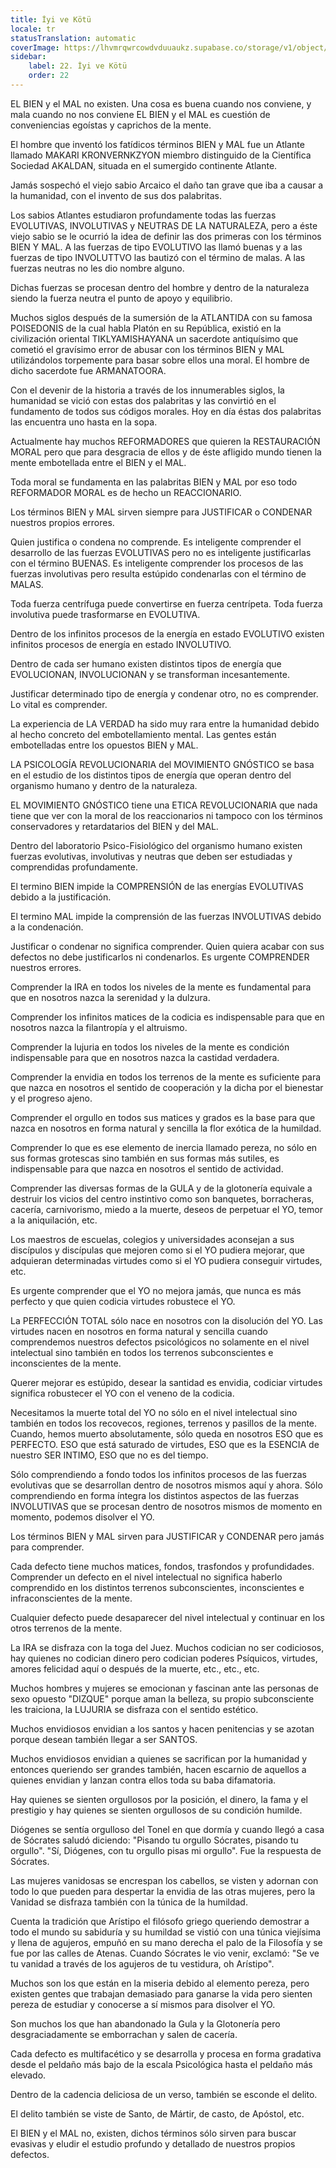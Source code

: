 ```yaml
---
title: İyi ve Kötü
locale: tr
statusTranslation: automatic
coverImage: https://lhvmrqwrcowdvduuaukz.supabase.co/storage/v1/object/public/strapi-uploads/small_cover-educacion-fundamental.webp-2d51a7828a2b1309555be27f7e2a61a0.webp
sidebar:
    label: 22. İyi ve Kötü
    order: 22
---
```

EL BIEN y el MAL no existen. Una cosa es buena cuando nos conviene, y mala cuando no nos conviene EL BIEN y el MAL es cuestión de conveniencias egoístas y caprichos de la mente.

El hombre que inventó los fatídicos términos BIEN y MAL fue un Atlante llamado MAKARI KRONVERNKZYON miembro distinguido de la Científica Sociedad AKALDAN, situada en el sumergido continente Atlante.

Jamás sospechó el viejo sabio Arcaico el daño tan grave que iba a causar a la humanidad, con el invento de sus dos palabritas.

Los sabios Atlantes estudiaron profundamente todas las fuerzas EVOLUTIVAS, INVOLUTIVAS y NEUTRAS DE LA NATURALEZA, pero a éste viejo sabio se le ocurrió la idea de definir las dos primeras con los términos BIEN Y MAL. A las fuerzas de tipo EVOLUTIVO las llamó buenas y a las fuerzas de tipo INVOLUTTVO las bautizó con el término de malas. A las fuerzas neutras no les dio nombre alguno.

Dichas fuerzas se procesan dentro del hombre y dentro de la naturaleza siendo la fuerza neutra el punto de apoyo y equilibrio.

Muchos siglos después de la sumersión de la ATLANTIDA con su famosa POISEDONIS de la cual habla Platón en su República, existió en la civilización oriental TIKLYAMISHAYANA un sacerdote antiquísimo que cometió el gravísimo error de abusar con los términos BIEN y MAL utilizándolos torpemente para basar sobre ellos una moral. El hombre de dicho sacerdote fue ARMANATOORA.

Con el devenir de la historia a través de los innumerables siglos, la humanidad se vició con estas dos palabritas y las convirtió en el fundamento de todos sus códigos morales. Hoy en día éstas dos palabritas las encuentra uno hasta en la sopa.

Actualmente hay muchos REFORMADORES que quieren la RESTAURACIÓN MORAL pero que para desgracia de ellos y de éste afligido mundo tienen la mente embotellada entre el BIEN y el MAL.

Toda moral se fundamenta en las palabritas BIEN y MAL por eso todo REFORMADOR MORAL es de hecho un REACCIONARIO.

Los términos BIEN y MAL sirven siempre para JUSTIFICAR o CONDENAR nuestros propios errores.

Quien justifica o condena no comprende. Es inteligente comprender el desarrollo de las fuerzas EVOLUTIVAS pero no es inteligente justificarlas con el término BUENAS. Es inteligente comprender los procesos de las fuerzas involutivas pero resulta estúpido condenarlas con el término de MALAS.

Toda fuerza centrífuga puede convertirse en fuerza centrípeta. Toda fuerza involutiva puede trasformarse en EVOLUTIVA.

Dentro de los infinitos procesos de la energía en estado EVOLUTIVO existen infinitos procesos de energía en estado INVOLUTIVO.

Dentro de cada ser humano existen distintos tipos de energía que EVOLUCIONAN, INVOLUCIONAN y se transforman incesantemente.

Justificar determinado tipo de energía y condenar otro, no es comprender. Lo vital es comprender.

La experiencia de LA VERDAD ha sido muy rara entre la humanidad debido al hecho concreto del embotellamiento mental. Las gentes están embotelladas entre los opuestos BIEN y MAL.

LA PSICOLOGÍA REVOLUCIONARIA del MOVIMIENTO GNÓSTICO se basa en el estudio de los distintos tipos de energía que operan dentro del organismo humano y dentro de la naturaleza.

EL MOVIMIENTO GNÓSTICO tiene una ETICA REVOLUCIONARIA que nada tiene que ver con la moral de los reaccionarios ni tampoco con los términos conservadores y retardatarios del BIEN y del MAL.

Dentro del laboratorio Psico-Fisiológico del organismo humano existen fuerzas evolutivas, involutivas y neutras que deben ser estudiadas y comprendidas profundamente.

El termino BIEN impide la COMPRENSIÓN de las energías EVOLUTIVAS debido a la justificación.

El termino MAL impide la comprensión de las fuerzas INVOLUTIVAS debido a la condenación.

Justificar o condenar no significa comprender. Quien quiera acabar con sus defectos no debe justificarlos ni condenarlos. Es urgente COMPRENDER nuestros errores.

Comprender la IRA en todos los niveles de la mente es fundamental para que en nosotros nazca la serenidad y la dulzura.

Comprender los infinitos matices de la codicia es indispensable para que en nosotros nazca la filantropía y el altruismo.

Comprender la lujuria en todos los niveles de la mente es condición indispensable para que en nosotros nazca la castidad verdadera.

Comprender la envidia en todos los terrenos de la mente es suficiente para que nazca en nosotros el sentido de cooperación y la dicha por el bienestar y el progreso ajeno.

Comprender el orgullo en todos sus matices y grados es la base para que nazca en nosotros en forma natural y sencilla la flor exótica de la humildad.

Comprender lo que es ese elemento de inercia llamado pereza, no sólo en sus formas grotescas sino también en sus formas más sutiles, es indispensable para que nazca en nosotros el sentido de actividad.

Comprender las diversas formas de la GULA y de la glotonería equivale a destruir los vicios del centro instintivo como son banquetes, borracheras, cacería, carnivorismo, miedo a la muerte, deseos de perpetuar el YO, temor a la aniquilación, etc.

Los maestros de escuelas, colegios y universidades aconsejan a sus discípulos y discípulas que mejoren como si el YO pudiera mejorar, que adquieran determinadas virtudes como si el YO pudiera conseguir virtudes, etc.

Es urgente comprender que el YO no mejora jamás, que nunca es más perfecto y que quien codicia virtudes robustece el YO.

La PERFECCIÓN TOTAL sólo nace en nosotros con la disolución del YO. Las virtudes nacen en nosotros en forma natural y sencilla cuando comprendemos nuestros defectos psicológicos no solamente en el nivel intelectual sino también en todos los terrenos subconscientes e inconscientes de la mente.

Querer mejorar es estúpido, desear la santidad es envidia, codiciar virtudes significa robustecer el YO con el veneno de la codicia.

Necesitamos la muerte total del YO no sólo en el nivel intelectual sino también en todos los recovecos, regiones, terrenos y pasillos de la mente. Cuando, hemos muerto absolutamente, sólo queda en nosotros ESO que es PERFECTO. ESO que está saturado de virtudes, ESO que es la ESENCIA de nuestro SER INTIMO, ESO que no es del tiempo.

Sólo comprendiendo a fondo todos los infinitos procesos de las fuerzas evolutivas que se desarrollan dentro de nosotros mismos aquí y ahora. Sólo comprendiendo en forma íntegra los distintos aspectos de las fuerzas INVOLUTIVAS que se procesan dentro de nosotros mismos de momento en momento, podemos disolver el YO.

Los términos BIEN y MAL sirven para JUSTIFICAR y CONDENAR pero jamás para comprender.

Cada defecto tiene muchos matices, fondos, trasfondos y profundidades. Comprender un defecto en el nivel intelectual no significa haberlo comprendido en los distintos terrenos subconscientes, inconscientes e infraconscientes de la mente.

Cualquier defecto puede desaparecer del nivel intelectual y continuar en los otros terrenos de la mente.

La IRA se disfraza con la toga del Juez. Muchos codician no ser codiciosos, hay quienes no codician dinero pero codician poderes Psíquicos, virtudes, amores felicidad aquí o después de la muerte, etc., etc., etc.

Muchos hombres y mujeres se emocionan y fascinan ante las personas de sexo opuesto "DIZQUE" porque aman la belleza, su propio subconsciente les traiciona, la LUJURIA se disfraza con el sentido estético.

Muchos envidiosos envidian a los santos y hacen penitencias y se azotan porque desean también llegar a ser SANTOS.

Muchos envidiosos envidian a quienes se sacrifican por la humanidad y entonces queriendo ser grandes también, hacen escarnio de aquellos a quienes envidian y lanzan contra ellos toda su baba difamatoria.

Hay quienes se sienten orgullosos por la posición, el dinero, la fama y el prestigio y hay quienes se sienten orgullosos de su condición humilde.

Diógenes se sentía orgulloso del Tonel en que dormía y cuando llegó a casa de Sócrates saludó diciendo: "Pisando tu orgullo Sócrates, pisando tu orgullo". "Sí, Diógenes, con tu orgullo pisas mi orgullo". Fue la respuesta de Sócrates.

Las mujeres vanidosas se encrespan los cabellos, se visten y adornan con todo lo que pueden para despertar la envidia de las otras mujeres, pero la Vanidad se disfraza también con la túnica de la humildad.

Cuenta la tradición que Arístipo el filósofo griego queriendo demostrar a todo el mundo su sabiduría y su humildad se vistió con una túnica viejísima y llena de agujeros, empuñó en su mano derecha el palo de la Filosofía y se fue por las calles de Atenas. Cuando Sócrates le vio venir, exclamó: "Se ve tu vanidad a través de los agujeros de tu vestidura, oh Arístipo".

Muchos son los que están en la miseria debido al elemento pereza, pero existen gentes que trabajan demasiado para ganarse la vida pero sienten pereza de estudiar y conocerse a sí mismos para disolver el YO.

Son muchos los que han abandonado la Gula y la Glotonería pero desgraciadamente se emborrachan y salen de cacería.

Cada defecto es multifacético y se desarrolla y procesa en forma gradativa desde el peldaño más bajo de la escala Psicológica hasta el peldaño más elevado.

Dentro de la cadencia deliciosa de un verso, también se esconde el delito.

El delito también se viste de Santo, de Mártir, de casto, de Apóstol, etc.

El BIEN y el MAL no, existen, dichos términos sólo sirven para buscar evasivas y eludir el estudio profundo y detallado de nuestros propios defectos.
